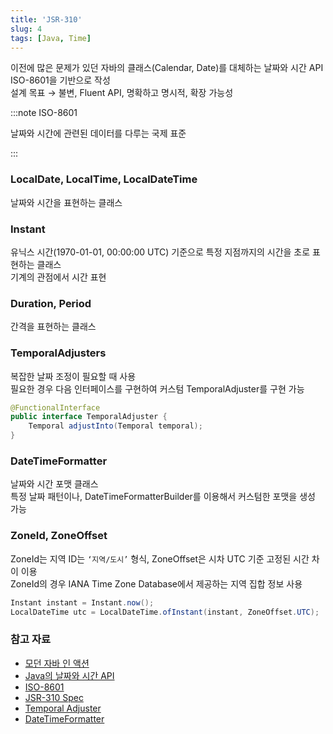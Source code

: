 ```yaml
---
title: 'JSR-310'
slug: 4
tags: [Java, Time]
---
```


이전에 많은 문제가 있던 자바의 클래스(Calendar, Date)를 대체하는 날짜와 시간 API  
ISO-8601을 기반으로 작성  
설계 목표 → 불변, Fluent API, 명확하고 명시적, 확장 가능성

:::note ISO-8601

날짜와 시간에 관련된 데이터를 다루는 국제 표준

:::

### LocalDate, LocalTime, LocalDateTime

날짜와 시간을 표현하는 클래스

### Instant

유닉스 시간(1970-01-01, 00:00:00 UTC) 기준으로 특정 지점까지의 시간을 초로 표현하는 클래스  
기계의 관점에서 시간 표현

### Duration, Period

간격을 표현하는 클래스

### TemporalAdjusters

복잡한 날짜 조정이 필요할 때 사용  
필요한 경우 다음 인터페이스를 구현하여 커스텀 TemporalAdjuster를 구현 가능

```java
@FunctionalInterface
public interface TemporalAdjuster {
    Temporal adjustInto(Temporal temporal);
}
```

### DateTimeFormatter

날짜와 시간 포맷 클래스  
특정 날짜 패턴이나, DateTimeFormatterBuilder를 이용해서 커스텀한 포맷을 생성 가능

### ZoneId, ZoneOffset

ZoneId는 지역 ID는 `‘지역/도시’` 형식, ZoneOffset은 시차 UTC 기준 고정된 시간 차이 이용  
ZoneId의 경우 IANA Time Zone Database에서 제공하는 지역 집합 정보 사용

```java
Instant instant = Instant.now();
LocalDateTime utc = LocalDateTime.ofInstant(instant, ZoneOffset.UTC);
```

### 참고 자료

- [모던 자바 인 액션](https://product.kyobobook.co.kr/detail/S000001810171)
- [Java의 날짜와 시간 API](https://d2.naver.com/helloworld/645609)
- [ISO-8601](https://www.w3.org/TR/NOTE-datetime)
- [JSR-310 Spec](https://download.oracle.com/otn-pub/jcp/date_time-0.2-edr-oth-JSpec/date_time-0_2-edr-spec.pdf?AuthParam=1673171124_74a718be92efe4911c6977c02965aff4)
- [Temporal Adjuster](https://www.baeldung.com/java-temporal-adjuster)
- [DateTimeFormatter](https://docs.oracle.com/javase/8/docs/api/java/time/format/DateTimeFormatter.html)